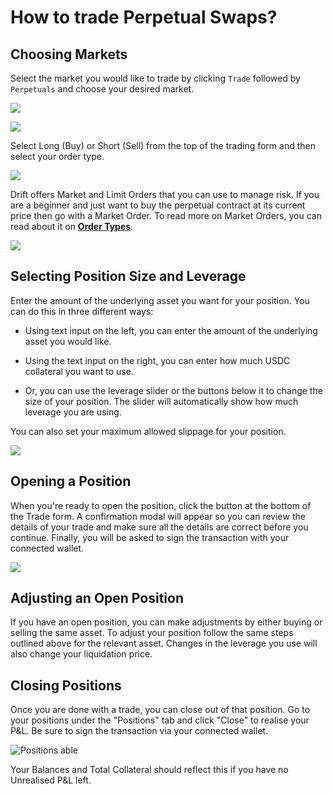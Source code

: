 # How to trade Perpetual Swaps?

## Choosing Markets

Select the market you would like to trade by clicking `Trade` followed by `Perpetuals` and choose your desired market.

![](public/assets/2nJN8GJEzu7Jk0xzK49CM_screenshot-2023-08-11-at-114725.png)

![](public/assets/w7WFaS0-c9hZGlO6qJI-c_screenshot-2023-08-11-at-113644.png)

Select Long (Buy) or Short (Sell) from the top of the trading form and then select your order type.

![](public/assets/EkKqbHy0IVwyVgHpIsPLW_screenshot-2023-08-11-at-113800.png)

Drift offers Market and Limit Orders that you can use to manage risk. If you are a beginner and just want to buy the perpetual contract at its current price then go with a Market Order. To read more on Market Orders, you can read about it on [**Order Types**](/trading/order-types).

![](public/assets/i1GlHgcBaJMWNeK3cyZMS_screenshot-2023-08-11-at-114239.png)

## Selecting Position Size and Leverage

Enter the amount of the underlying asset you want for your position. You can do this in three different ways:

-   Using text input on the left, you can enter the amount of the underlying asset you would like.

-   Using the text input on the right, you can enter how much USDC collateral you want to use.

-   Or, you can use the leverage slider or the buttons below it to change the size of your position. The slider will automatically show how much leverage you are using.

You can also set your maximum allowed slippage for your position.

![](public/assets/oVGN1AXZXFr-YJfJUXwVB_screenshot-2023-08-11-at-114406.png)

## Opening a Position

When you're ready to open the position, click the button at the bottom of the Trade form. A confirmation modal will appear so you can review the details of your trade and make sure all the details are correct before you continue. Finally, you will be asked to sign the transaction with your connected wallet.

![](public/assets/nXvS7rV7f-Nsca2lJTW5M_screenshot-2023-08-11-at-114513.png)

## Adjusting an Open Position

If you have an open position, you can make adjustments by either buying or selling the same asset. To adjust your position follow the same steps outlined above for the relevant asset. Changes in the leverage you use will also change your liquidation price.

## Closing Positions

Once you are done with a trade, you can close out of that position. Go to your positions under the "Positions" tab and click "Close" to realise your P\&L. Be sure to sign the transaction via your connected wallet.

![Positions able](public/assets/w8fFq1mLC3VeMXnnQp0jC_image.png)

Your Balances and Total Collateral should reflect this if you have no Unrealised P\&L left.
